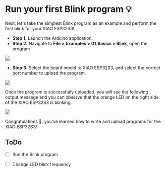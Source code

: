# Run your first Blink program 💡

Next, let's take the simplest Blink program as an example and perform the first blink for your XIAO ESP32S3!

* **Step 1.** Launch the Arduino application.
* **Step 2.** Navigate to **File > Examples > 01.Basics > Blink**, open the program

![](https://files.seeedstudio.com/wiki/SeeedStudio-XIAO-ESP32S3/img/11.png)

* **Step 3.** Select the board model to XIAO ESP32S3, and select the correct port number to upload the program.

![](https://files.seeedstudio.com/wiki/SeeedStudio-XIAO-ESP32S3/img/12.png)

Once the program is successfully uploaded, you will see the following output message and you can observe that the orange LED on the right side of the XIAO ESP32S3 is blinking.

![](https://files.seeedstudio.com/wiki/SeeedStudio-XIAO-ESP32S3/img/14.gif)

Congratulations 🎉, you've learned how to write and upload programs for the XIAO ESP32S3!

## ToDo

- [ ] Run the Blink program
- [ ] Change LED blink frequency

